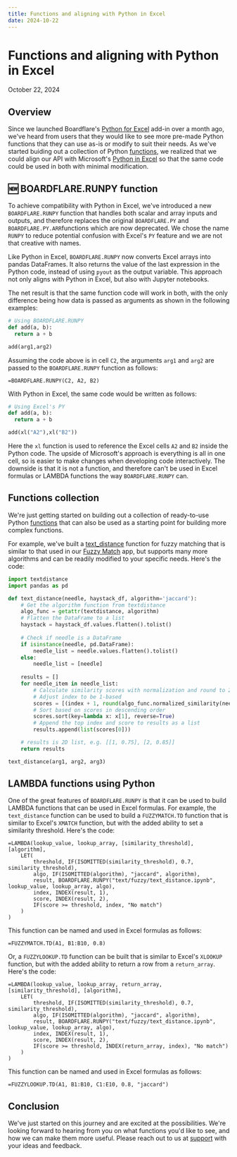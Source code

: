 ```yaml
---
title: Functions and aligning with Python in Excel
date: 2024-10-22
---
```


# Functions and aligning with Python in Excel
October 22, 2024

## Overview

Since we launched Boardflare's [Python for Excel](/apps/excel/python.md) add-in over a month ago, we've heard from users that they would like to see more pre-made Python functions that they can use as-is or modify to suit their needs.  As we've started buiding out a collection of Python [functions](/tasks/functions), we realized that we could align our API with Microsoft's [Python in Excel](https://techcommunity.microsoft.com/t5/excel-blog/python-in-excel-available-now/ba-p/4240212) so that the same code could be used in both with minimal modification.  

## 🆕 BOARDFLARE.RUNPY function

To achieve compatibility with Python in Excel, we've introduced a new `BOARDFLARE.RUNPY` function that handles both scalar and array inputs and outputs, and therefore replaces the original `BOARDFLARE.PY` and `BOARDFLARE.PY.ARR`functions which are now deprecated.  We chose the name `RUNPY` to reduce potential confusion with Excel's `PY` feature and we are not that creative with names.

Like Python in Excel, `BOARDFLARE.RUNPY` now converts Excel arrays into pandas DataFrames.  It also returns the value of the last expression in the Python code, instead of using `pyout` as the output variable.  This approach not only aligns with Python in Excel, but also with Jupyter notebooks.

The net result is that the same function code will work in both, with the only difference being how data is passed as arguments as shown in the following examples:

```python {5}
# Using BOARDFLARE.RUNPY
def add(a, b):
  return a + b

add(arg1,arg2)
```
Assuming the code above is in cell `C2`, the arguments `arg1` and `arg2` are passed to the `BOARDFLARE.RUNPY` function as follows:

```excel
=BOARDFLARE.RUNPY(C2, A2, B2)
```

With Python in Excel, the same code would be written as follows:

```python {5}
# Using Excel's PY
def add(a, b):
  return a + b

add(xl("A2"),xl("B2"))
```

Here the `xl` function is used to reference the Excel cells `A2` and `B2` inside the Python code.  The upside of Microsoft's approach is everything is all in one cell, so is easier to make changes when developing code interactively.  The downside is that it is not a function, and therefore can't be used in Excel formulas or LAMBDA functions the way `BOARDFLARE.RUNPY` can.

## Functions collection

We're just getting started on building out a collection of ready-to-use Python [functions](/tasks/functions) that can also be used as a starting point for building more complex functions.  

For example, we've built a [text_distance](/tasks/nlp/fuzzy-match/text_distance) function for fuzzy matching that is similar to that used in our [Fuzzy Match](/apps/excel/fuzzy-match) app, but supports many more algorithms and can be readily modified to your specific needs.  Here's the code:  

```python
import textdistance
import pandas as pd

def text_distance(needle, haystack_df, algorithm='jaccard'):
    # Get the algorithm function from textdistance
    algo_func = getattr(textdistance, algorithm)
    # Flatten the DataFrame to a list
    haystack = haystack_df.values.flatten().tolist()
    
    # Check if needle is a DataFrame
    if isinstance(needle, pd.DataFrame):
        needle_list = needle.values.flatten().tolist()
    else:
        needle_list = [needle]
    
    results = [] 
    for needle_item in needle_list:
        # Calculate similarity scores with normalization and round to 2 decimal places
        # Adjust index to be 1-based
        scores = [(index + 1, round(algo_func.normalized_similarity(needle_item, item), 2)) for index, item in enumerate(haystack)]
        # Sort based on scores in descending order
        scores.sort(key=lambda x: x[1], reverse=True)
        # Append the top index and score to results as a list
        results.append(list(scores[0]))

    # results is 2D list, e.g. [[1, 0.75], [2, 0.85]]
    return results

text_distance(arg1, arg2, arg3)
```

## LAMBDA functions using Python

One of the great features of `BOARDFLARE.RUNPY` is that it can be used to build LAMBDA functions that can be used in Excel formulas. For example, the `text_distance` function can be used to build a `FUZZYMATCH.TD` function that is similar to Excel's `XMATCH` function, but with the added ability to set a similarity threshold. Here's the code:

```excel
=LAMBDA(lookup_value, lookup_array, [similarity_threshold], [algorithm],
    LET(
        threshold, IF(ISOMITTED(similarity_threshold), 0.7, similarity_threshold),
        algo, IF(ISOMITTED(algorithm), "jaccard", algorithm),
        result, BOARDFLARE.RUNPY("text/fuzzy/text_distance.ipynb", lookup_value, lookup_array, algo),
        index, INDEX(result, 1),
        score, INDEX(result, 2),
        IF(score >= threshold, index, "No match")
    )
)
```

This function can be named and used in Excel formulas as follows:

```excel
=FUZZYMATCH.TD(A1, B1:B10, 0.8)
```

Or, a `FUZZYLOOKUP.TD` function can be built that is similar to Excel's `XLOOKUP` function, but with the added ability to return a row from a `return_array`. Here's the code:

```excel
=LAMBDA(lookup_value, lookup_array, return_array, [similarity_threshold], [algorithm],
    LET(
        threshold, IF(ISOMITTED(similarity_threshold), 0.7, similarity_threshold),
        algo, IF(ISOMITTED(algorithm), "jaccard", algorithm),
        result, BOARDFLARE.RUNPY("text/fuzzy/text_distance.ipynb", lookup_value, lookup_array, algo),
        index, INDEX(result, 1),
        score, INDEX(result, 2),
        IF(score >= threshold, INDEX(return_array, index), "No match")
    )
)
```

This function can be named and used in Excel formulas as follows:

```excel
=FUZZYLOOKUP.TD(A1, B1:B10, C1:E10, 0.8, "jaccard")
````

## Conclusion

We've just started on this journey and are excited at the possibilities.  We're looking forward to hearing from you on what functions you'd like to see, and how we can make them more useful.  Please reach out to us at [support](/company/support) with your ideas and feedback.



